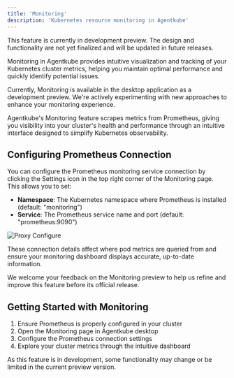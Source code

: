 ```yaml
---
title: 'Monitoring'
description: 'Kubernetes resource monitoring in Agentkube'
---
```


<Note type="warning">
This feature is currently in development preview. The design and functionality are not yet finalized and will be updated in future releases.
</Note>

Monitoring in Agentkube provides intuitive visualization and tracking of your Kubernetes cluster metrics, helping you maintain optimal performance and quickly identify potential issues.

<Tip>
Currently, Monitoring is available in the desktop application as a development preview. We're actively experimenting with new approaches to enhance your monitoring experience.
</Tip>

Agentkube's Monitoring feature scrapes metrics from Prometheus, giving you visibility into your cluster's health and performance through an intuitive interface designed to simplify Kubernetes observability.


## Configuring Prometheus Connection

You can configure the Prometheus monitoring service connection by clicking the Settings icon in the top right corner of the Monitoring page. This allows you to set:

- **Namespace**: The Kubernetes namespace where Prometheus is installed (default: "monitoring")
- **Service**: The Prometheus service name and port (default: "prometheus:9090")

<img
  src="/images/proxy-config.png"
  alt="Proxy Configure"
/>


These connection details affect where pod metrics are queried from and ensure your monitoring dashboard displays accurate, up-to-date information.


<Note>
We welcome your feedback on the Monitoring preview to help us refine and improve this feature before its official release.
</Note>

## Getting Started with Monitoring

1. Ensure Prometheus is properly configured in your cluster
2. Open the Monitoring page in Agentkube desktop
3. Configure the Prometheus connection settings
4. Explore your cluster metrics through the intuitive dashboard

<Warning>
As this feature is in development, some functionality may change or be limited in the current preview version.
</Warning>